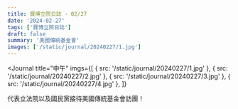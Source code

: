 ```yaml
---
title: 寶博立院日誌 - 02/27
date: '2024-02-27'
tags: ['寶博立院日誌']
draft: false
summary: '美國傳統基金會'
images: ['/static/journal/20240227/1.jpg']
---
```


<Journal
  title="中午"
  imgs={[
    { src: '/static/journal/20240227/1.jpg' },
   { src: '/static/journal/20240227/2.jpg' },
   { src: '/static/journal/20240227/3.jpg' },
   { src: '/static/journal/20240227/4.jpg' },
  ]}
>
  代表立法院以及國民黨接待美國傳統基金會訪團！
</Journal>

